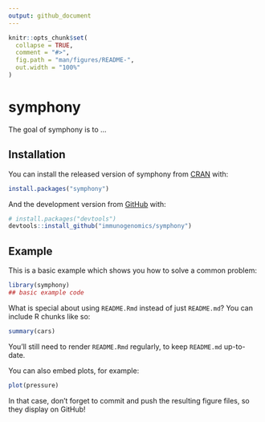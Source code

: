```yaml
---
output: github_document
---
```


<!-- README.md is generated from README.Rmd. Please edit that file -->

```r
knitr::opts_chunk$set(
  collapse = TRUE,
  comment = "#>",
  fig.path = "man/figures/README-",
  out.width = "100%"
)
```

# symphony

<!-- badges: start -->
<!-- badges: end -->

The goal of symphony is to ...

## Installation

You can install the released version of symphony from [CRAN](https://CRAN.R-project.org) with:

``` r
install.packages("symphony")
```

And the development version from [GitHub](https://github.com/) with:

``` r
# install.packages("devtools")
devtools::install_github("immunogenomics/symphony")
```
## Example

This is a basic example which shows you how to solve a common problem:

```r
library(symphony)
## basic example code
```

What is special about using `README.Rmd` instead of just `README.md`? You can include R chunks like so:

```r
summary(cars)
```

You'll still need to render `README.Rmd` regularly, to keep `README.md` up-to-date.

You can also embed plots, for example:

```r
plot(pressure)
```

In that case, don't forget to commit and push the resulting figure files, so they display on GitHub!
